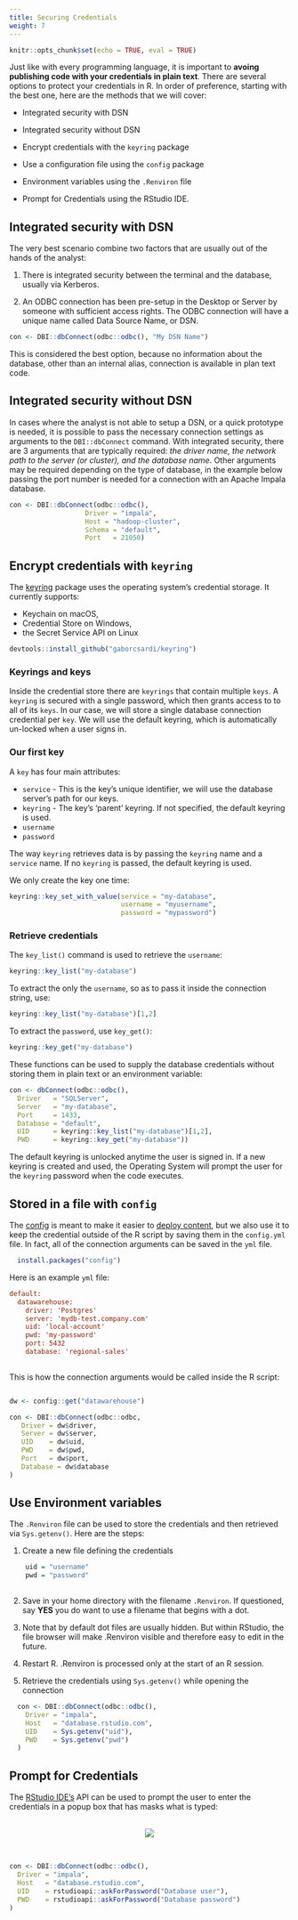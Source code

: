 ```yaml
---
title: Securing Credentials
weight: 7
---
```


```r
knitr::opts_chunk$set(echo = TRUE, eval = TRUE)
```

Just like with every programming language, it is important to **avoing publishing code with your credentials in plain text**.  There are several options to protect your credentials in R.  In order of preference, starting with the best one, here are the methods that we will cover:

- Integrated security with DSN

- Integrated security without DSN

- Encrypt credentials with the `keyring` package

- Use a configuration file using the `config` package

- Environment variables using the `.Renviron` file

- Prompt for Credentials using the RStudio IDE.

## Integrated security with DSN

The very best scenario combine two factors that are usually out of the hands of the analyst:

1. There is integrated security between the terminal and the database, usually via Kerberos.

1. An ODBC connection has been pre-setup in the Desktop or Server by someone with sufficient access rights.  The ODBC connection will have a unique name called Data Source Name, or DSN.

```r
con <- DBI::dbConnect(odbc::odbc(), "My DSN Name")

```

This is considered the best option, because no information about the database, other than an internal alias, connection is available in plan text code. 

## Integrated security without DSN

In cases where the analyst is not able to setup a DSN, or a quick prototype is needed, it is possible to pass the necessary connection settings as arguments to the `DBI::dbConnect` command.  With integrated security, there are 3 arguments that are typically required: *the driver name, the network path to the server (or cluster), and the database name*. Other arguments may be required depending on the type of database, in the example below passing the port number is needed for a connection with an Apache Impala database.

```r
con <- DBI::dbConnect(odbc::odbc(),
                   Driver = "impala", 
                   Host = "hadoop-cluster",
                   Schema = "default",
                   Port   = 21050)
```


## Encrypt credentials with `keyring`

The [keyring](https://github.com/gaborcsardi/keyring) package uses the operating system's credential storage. It currently supports:

- Keychain on macOS,
- Credential Store on Windows,
- the Secret Service API on Linux


```r
devtools::install_github("gaborcsardi/keyring")
```

### Keyrings and keys

Inside the credential store there are `keyrings` that contain multiple `keys`.  A `keyring` is secured with a single password, which then grants access to to all of its `keys`.  In our case, we will store a single database connection credential per `key`. We will use the default keyring, which is automatically un-locked when a user signs in.

### Our first key

A `key` has four main attributes:

- `service` - This is the key's unique identifier, we will use the database server's path for our keys.
- `keyring` - The key's 'parent' keyring. If not specified, the default keyring is used.
- `username`
- `password` 

The way `keyring` retrieves data is by passing the `keyring` name and a `service` name. If no `keyring` is passed, the default keyring is used.

We only create the key one time:

```r
keyring::key_set_with_value(service = "my-database", 
                            username = "myusername", 
                            password = "mypassword")
```

### Retrieve credentials

The `key_list()` command is used to retrieve the `username`:

```r
keyring::key_list("my-database")
```

To extract the only the `username`, so as to pass it inside the connection string, use:

```r
keyring::key_list("my-database")[1,2]
```

To extract the `password`, use `key_get()`:

```r
keyring::key_get("my-database")
```

These functions can be used to supply the database credentials without storing them in plain text or an environment variable:

```r
con <- dbConnect(odbc::odbc(), 
  Driver   = "SQLServer",
  Server   = "my-database",
  Port     = 1433,
  Database = "default",
  UID      = keyring::key_list("my-database")[1,2],
  PWD      = keyring::key_get("my-database"))
```

The default keyring is unlocked anytime the user is signed in. If a new keyring is created and used, the Operating System will prompt the user for the `keyring` password when the code executes.

## Stored in a file with `config`

The [config](https://github.com/rstudio/config) is meant to make it easier to [deploy content](/deployment/#deploying-with-config-package), but we also use it to keep the credential outside of the R script by saving them in the `config.yml` file.  In fact, all of the connection arguments can be saved in the `yml` file.


```r
  install.packages("config")
```

Here is an example `yml` file:

```ini
default:
  datawarehouse:
    driver: 'Postgres' 
    server: 'mydb-test.company.com'
    uid: 'local-account'
    pwd: 'my-password'  
    port: 5432
    database: 'regional-sales'
 
```

This is how the connection arguments would be called inside the R script:

```r

dw <- config::get("datawarehouse")

con <- DBI::dbConnect(odbc::odbc,
   Driver = dw$driver,
   Server = dw$server,
   UID    = dw$uid,
   PWD    = dw$pwd,
   Port   = dw$port,
   Database = dw$database
)
```


## Use Environment variables

The `.Renviron` file can be used to store the credentials and then retrieved via `Sys.getenv()`.  Here are the steps:

1. Create a new file defining the credentials

```r
    
    uid = "username"
    pwd = "password"
    
```
2. Save in your home directory with the filename `.Renviron`. If questioned, say **YES** you do want to use a filename that begins with a dot.

3. Note that by default dot files are usually hidden. But within RStudio, the file browser will make .Renviron visible and therefore easy to edit in the future.

4. Restart R. .Renviron is processed only at the start of an R session.

5. Retrieve the credentials using `Sys.getenv()` while opening the connection
```r
  con <- DBI::dbConnect(odbc::odbc(),
    Driver = "impala", 
    Host   = "database.rstudio.com",
    UID    = Sys.getenv("uid"),
    PWD    = Sys.getenv("pwd")
  )
```


## Prompt for Credentials

The [RStudio IDE's](https://www.rstudio.com/products/rstudio/) API can be used to prompt the user to enter the credentials in a popup box that has masks what is typed:

<br/>
  <center><img src="/securing-credentials/prompt.png"> </center>
<br/>


```r
con <- DBI::dbConnect(odbc::odbc(),
  Driver = "impala", 
  Host   = "database.rstudio.com",
  UID    = rstudioapi::askForPassword("Database user"),
  PWD    = rstudioapi::askForPassword("Database password")
)
```



